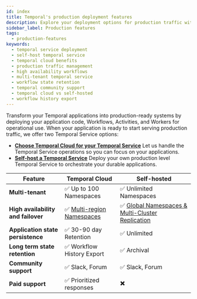 ```yaml
---
id: index
title: Temporal's production deployment features
description: Explore your deployment options for production traffic with Temporal, offering both Self-hosted and Temporal Cloud solutions.
sidebar_label: Production features
tags:
  - production-features
keywords:
  - temporal service deployment
  - self-host temporal service
  - temporal cloud benefits
  - production traffic management
  - high availability workflows
  - multi-tenant temporal service
  - workflow state retention
  - temporal community support
  - temporal cloud vs self-hosted
  - workflow history export
---
```


Transform your Temporal applications into production-ready systems by deploying your application code, Workflows, Activities, and Workers for operational use.
When your application is ready to start serving production traffic, we offer two Temporal Service options:

- **[Choose Temporal Cloud for your Temporal Service](/cloud)**
  Let us handle the Temporal Service operations so you can focus on your applications.
- **[Self-host a Temporal Service](/self-hosted-guide)**
  Deploy your own production level Temporal Service to orchestrate your durable applications. 

| Feature                            | Temporal Cloud                                                                               | Self-hosted                                                                                                     |
| ---------------------------------- | -------------------------------------------------------------------------------------------- | --------------------------------------------------------------------------------------------------------------- |
| **Multi-tenant**                   | ✅ Up to 100 Namespaces                                                                      | ✅ Unlimited Namespaces                                                                                         |
| **High availability and failover** | ✅ [Multi-region Namespaces](/evaluate/production-features/temporal-cloud/high-availability) | ✅ [Global Namespaces & Multi-Cluster Replication](/evaluate/production-features/self-hosted/high-availability) |
| **Application state persistence**  | ✅ 30-90 day Retention                                                                       | ✅ Unlimited                                                                                                    |
| **Long term state retention**      | ✅ Workflow History Export                                                                   | ✅ Archival                                                                                                     |
| **Community support**              | ✅ Slack, Forum                                                                              | ✅ Slack, Forum                                                                                                 |
| **Paid support**                   | ✅ Prioritized responses                                                                     | ✖️                                                                                                              |